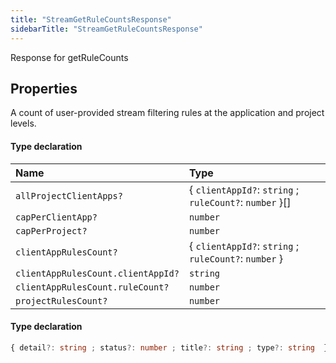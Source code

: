 ```yaml
---
title: "StreamGetRuleCountsResponse"
sidebarTitle: "StreamGetRuleCountsResponse"
---
```


Response for getRuleCounts

## Properties

<ResponseField name="data" type="Object">
A count of user-provided stream filtering rules at the application and project levels.
</ResponseField>


#### Type declaration

| Name | Type |
| :------ | :------ |
| `allProjectClientApps?` | \{ `clientAppId?`: `string` ; `ruleCount?`: `number`  }[] |
| `capPerClientApp?` | `number` |
| `capPerProject?` | `number` |
| `clientAppRulesCount?` | \{ `clientAppId?`: `string` ; `ruleCount?`: `number`  } |
| `clientAppRulesCount.clientAppId?` | `string` |
| `clientAppRulesCount.ruleCount?` | `number` |
| `projectRulesCount?` | `number` |




<ResponseField name="errors" type="Object">


#### Type declaration

```ts
{ detail?: string ; status?: number ; title?: string ; type?: string  }[]
```
</ResponseField>

